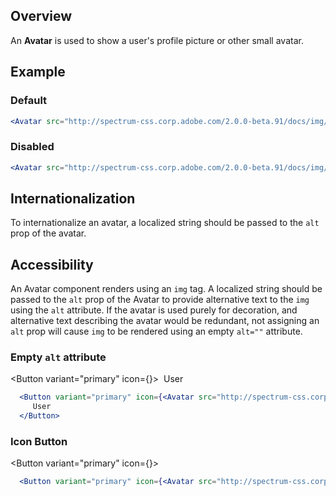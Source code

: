 

## Overview

An **Avatar** is used to show a user's profile picture or other small avatar.

## Example

### Default

<Avatar src="http://spectrum-css.corp.adobe.com/2.0.0-beta.91/docs/img/example-ava.jpg" alt="User" />

```jsx
<Avatar src="http://spectrum-css.corp.adobe.com/2.0.0-beta.91/docs/img/example-ava.jpg" alt="User" />
```

### Disabled

<Avatar src="http://spectrum-css.corp.adobe.com/2.0.0-beta.91/docs/img/example-ava.jpg" alt="User" disabled />


```jsx
<Avatar src="http://spectrum-css.corp.adobe.com/2.0.0-beta.91/docs/img/example-ava.jpg" alt="User" disabled />
```

## Internationalization

To internationalize an avatar, a localized string should be passed to the `alt` prop of the avatar.

## Accessibility

An Avatar component renders using an `img` tag. A localized string should be passed to the `alt` prop of the Avatar to provide alternative text to the `img` using the `alt` attribute. If the avatar is used purely for decoration, and alternative text describing the avatar would be redundant, not assigning an `alt` prop will cause `img` to be rendered using an empty `alt=""` attribute.

### Empty `alt` attribute

<Button variant="primary" icon={<Avatar src="http://spectrum-css.corp.adobe.com/2.0.0-beta.91/docs/img/example-ava.jpg" />}>
   User
</Button>

```jsx
  <Button variant="primary" icon={<Avatar src="http://spectrum-css.corp.adobe.com/2.0.0-beta.91/docs/img/example-ava.jpg" />}>
     User
  </Button>
```

### Icon Button

  <Button variant="primary" icon={<Avatar src="http://spectrum-css.corp.adobe.com/2.0.0-beta.91/docs/img/example-ava.jpg" alt="User" />}></Button>

```jsx
  <Button variant="primary" icon={<Avatar src="http://spectrum-css.corp.adobe.com/2.0.0-beta.91/docs/img/example-ava.jpg" alt="User" />}></Button>
```
